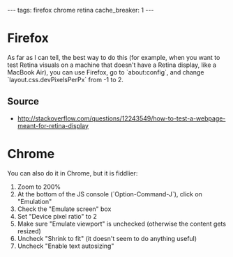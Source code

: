 ---
tags: firefox chrome retina
cache_breaker: 1
---
= Firefox =

As far as I can tell, the best way to do this (for example, when you want to test Retina visuals on a machine that doesn't have a Retina display, like a MacBook Air), you can use Firefox, go to `about:config`, and change `layout.css.devPixelsPerPx` from -1 to 2.

== Source ==

* http://stackoverflow.com/questions/12243549/how-to-test-a-webpage-meant-for-retina-display

= Chrome =

You can also do it in Chrome, but it is fiddlier:

# Zoom to 200%
# At the bottom of the JS console (`Option-Command-J`), click on "Emulation"
# Check the "Emulate screen" box
# Set "Device pixel ratio" to 2
# Make sure "Emulate viewport" is unchecked (otherwise the content gets resized)
# Uncheck "Shrink to fit" (it doesn't seem to do anything useful)
# Uncheck "Enable text autosizing"
